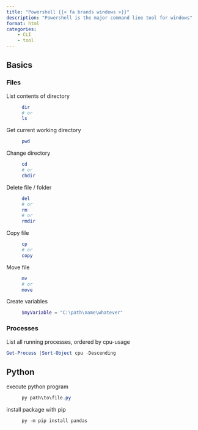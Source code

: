 ```yaml
---
title: "Powershell {{< fa brands windows >}}"
description: "Powershell is the major command line tool for windows"
format: html
categories:
    - CLI
    - tool
---
```


## Basics

### Files 

List contents of directory
: ```Powershell
dir
# or
ls
```

Get current working directory
: ```powershell
pwd
```

Change directory
: ```powershell
cd
# or
chdir
```

Delete file / folder
: ```powershell
del
# or
rm
# or
rmdir
```

Copy file
: ```powershell
cp
# or
copy
```

Move file 
: ```powershell
mv
# or
move
``` 

Create variables
: ```powershell
$myVariable = "C:\path\name\whatever"
```

### Processes

List all running processes, ordered by cpu-usage
```powershell
Get-Process |Sort-Object cpu -Descending
```

## Python

execute python program
: ```powershell
py path\to\file.py
```

install package with pip
: ```powershell
py -m pip install pandas
```

